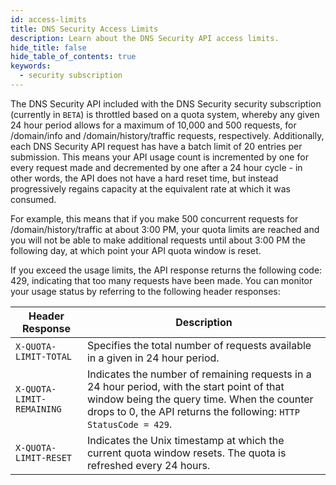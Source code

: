 ```yaml
---
id: access-limits
title: DNS Security Access Limits
description: Learn about the DNS Security API access limits.
hide_title: false
hide_table_of_contents: true
keywords:
  - security subscription
---
```


The DNS Security API included with the DNS Security security subscription (currently in `BETA`) is throttled based on a quota system, whereby any given 24 hour period allows for a maximum of 10,000 and 500 requests, for /domain/info and /domain/history/traffic requests, respectively. Additionally, each DNS Security API request has have a batch limit of 20 entries per submission.
This means your API usage count is incremented by one for every request made and decremented by one after a 24 hour cycle - in other words, the API does not have a hard reset time, but instead progressively regains capacity at the equivalent rate at which it was consumed. 

For example, this means that if you make 500 concurrent requests for /domain/history/traffic at about 3:00 PM, your quota limits are reached and you will not be able to make additional requests until about 3:00 PM the following day, at which point your API quota window is reset.

If you exceed the usage limits, the API response returns the following code: 429, indicating that too many requests have been made. You can monitor your usage status by referring to the following header responses:

| Header Response           | Description                                                                                                                                                                                                    |
| ------------------------- | -------------------------------------------------------------------------------------------------------------------------------------------------------------------------------------------------------------- |
| `X-QUOTA-LIMIT-TOTAL`     | Specifies the total number of requests available in a given in 24 hour period.                                                                                                                                 |
| `X-QUOTA-LIMIT-REMAINING` | Indicates the number of remaining requests in a 24 hour period, with the start point of that window being the query time. When the counter drops to 0, the API returns the following: `HTTP StatusCode = 429`. |
| `X-QUOTA-LIMIT-RESET`     | Indicates the Unix timestamp at which the current quota window resets. The quota is refreshed every 24 hours.                                                                                                  |
